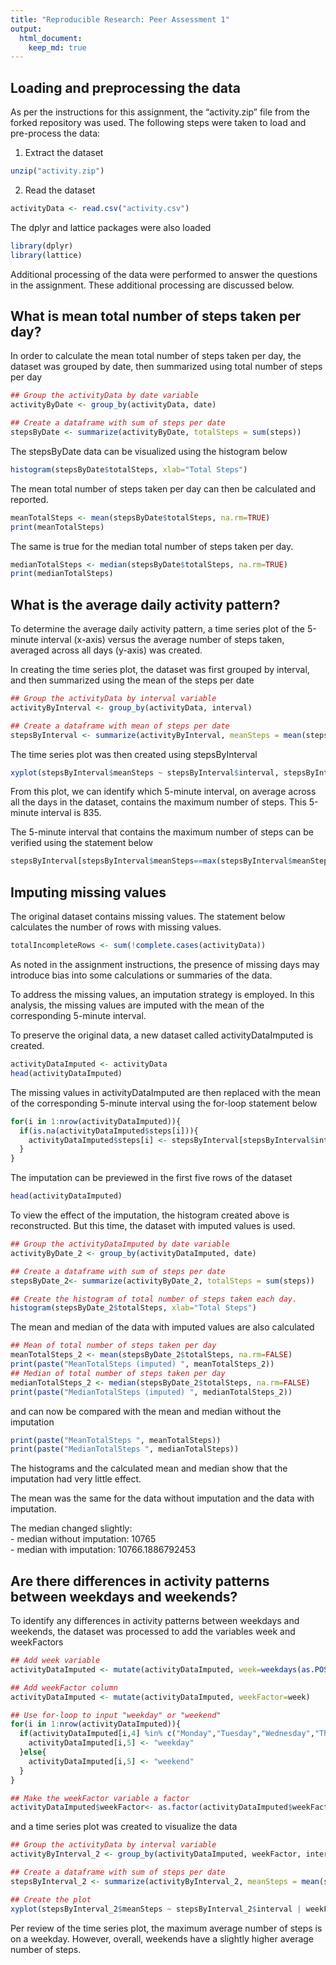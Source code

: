 ```yaml
---
title: "Reproducible Research: Peer Assessment 1"
output: 
  html_document:
    keep_md: true
---
```


## Loading and preprocessing the data
As per the instructions for this assignment, the "activity.zip" file from the forked repository was used.  The following steps were taken to load and pre-process the data:

1. Extract the dataset
```r
unzip("activity.zip")
```

2. Read the dataset
```r
activityData <- read.csv("activity.csv")
```

The dplyr and lattice packages were also loaded
```r
library(dplyr)
library(lattice)
```

Additional processing of the data were performed to answer the questions in the assignment.  These additional processing are discussed below.


## What is mean total number of steps taken per day?

In order to calculate the mean total number of steps taken per day, the dataset was grouped by date, then summarized using total number of steps per day
```r
## Group the activityData by date variable  
activityByDate <- group_by(activityData, date)

## Create a dataframe with sum of steps per date
stepsByDate <- summarize(activityByDate, totalSteps = sum(steps))

```

The stepsByDate data can be visualized using the histogram below
```r
histogram(stepsByDate$totalSteps, xlab="Total Steps")
```

The mean total number of steps taken per day can then be calculated and reported.
```r
meanTotalSteps <- mean(stepsByDate$totalSteps, na.rm=TRUE)
print(meanTotalSteps)
```

The same is true for the median total number of steps taken per day.
```r
medianTotalSteps <- median(stepsByDate$totalSteps, na.rm=TRUE)
print(medianTotalSteps)
```



## What is the average daily activity pattern?

To determine the average daily activity pattern, a time series plot of the 5-minute interval (x-axis) versus the average number of steps taken, averaged across all days (y-axis) was created.

In creating the time series plot, the dataset was first grouped by interval, and then summarized using the mean of the steps per date
```r
## Group the activityData by interval variable  
activityByInterval <- group_by(activityData, interval)

## Create a dataframe with mean of steps per date
stepsByInterval <- summarize(activityByInterval, meanSteps = mean(steps, na.rm=TRUE))

```

The time series plot was then created using stepsByInterval
```r
xyplot(stepsByInterval$meanSteps ~ stepsByInterval$interval, stepsByInterval, type="l", xlab="5-minute Intervals", ylab="Mean Steps")
```

From this plot, we can identify which 5-minute interval, on average across all the days in the dataset, contains the maximum number of steps. This 5-minute interval is 835.

The 5-minute interval that contains the maximum number of steps can be verified using the statement below
```r
stepsByInterval[stepsByInterval$meanSteps==max(stepsByInterval$meanSteps),1]
```


## Imputing missing values

The original dataset contains missing values.  The statement below calculates the number of rows with missing values.
```r
totalIncompleteRows <- sum(!complete.cases(activityData))
```

As noted in the assignment instructions, the presence of missing days may introduce bias into some calculations or summaries of the data.

To address the missing values, an imputation strategy is employed.  In this analysis, the missing values are imputed with the mean of the corresponding 5-minute interval. 

To preserve the original data, a new dataset called activityDataImputed is created.
```r
activityDataImputed <- activityData
head(activityDataImputed)
```

The missing values in activityDataImputed are then replaced with the mean of the corresponding 5-minute interval using the for-loop statement below
```r
for(i in 1:nrow(activityDataImputed)){
  if(is.na(activityDataImputed$steps[i])){
    activityDataImputed$steps[i] <- stepsByInterval[stepsByInterval$interval==activityDataImputed[i,3],2]
  }
}
```

The imputation can be previewed in the first five rows of the dataset
```r
head(activityDataImputed)
```

To view the effect of the imputation, the histogram created above is reconstructed. But this time, the dataset with imputed values is used.

```r
## Group the activityDataImputed by date variable  
activityByDate_2 <- group_by(activityDataImputed, date)

## Create a dataframe with sum of steps per date
stepsByDate_2<- summarize(activityByDate_2, totalSteps = sum(steps))

## Create the histogram of total number of steps taken each day.
histogram(stepsByDate_2$totalSteps, xlab="Total Steps")
```

The mean and median of the data with imputed values are also calculated
```r
## Mean of total number of steps taken per day
meanTotalSteps_2 <- mean(stepsByDate_2$totalSteps, na.rm=FALSE)
print(paste("MeanTotalSteps (imputed) ", meanTotalSteps_2))
## Median of total number of steps taken per day
medianTotalSteps_2 <- median(stepsByDate_2$totalSteps, na.rm=FALSE)
print(paste("MedianTotalSteps (imputed) ", medianTotalSteps_2))
```
and can now be compared with the mean and median without the imputation
```r
print(paste("MeanTotalSteps ", meanTotalSteps))
print(paste("MedianTotalSteps ", medianTotalSteps))
```

The histograms and the calculated mean and median show that the imputation had very little effect.  

The mean was the same for the data without imputation and the data with imputation.  

The median changed slightly:  
  - median without imputation: 10765  
  - median with imputation: 10766.1886792453  

## Are there differences in activity patterns between weekdays and weekends?

To identify any differences in activity patterns between weekdays and weekends, the dataset was processed to add the variables week and weekFactors
```r
## Add week variable
activityDataImputed <- mutate(activityDataImputed, week=weekdays(as.POSIXct(activityDataImputed$date)))

## Add weekFactor column
activityDataImputed <- mutate(activityDataImputed, weekFactor=week)

## Use for-loop to input "weekday" or "weekend"
for(i in 1:nrow(activityDataImputed)){
  if(activityDataImputed[i,4] %in% c("Monday","Tuesday","Wednesday","Thursday", "Friday")){
    activityDataImputed[i,5] <- "weekday"
  }else{
    activityDataImputed[i,5] <- "weekend"
  } 
}

## Make the weekFactor variable a factor
activityDataImputed$weekFactor<- as.factor(activityDataImputed$weekFactor)

```

and a time series plot was created to visualize the data
```r
## Group the activityData by interval variable  
activityByInterval_2 <- group_by(activityDataImputed, weekFactor, interval)

## Create a dataframe with sum of steps per date
stepsByInterval_2 <- summarize(activityByInterval_2, meanSteps = mean(steps, na.rm=FALSE))

## Create the plot
xyplot(stepsByInterval_2$meanSteps ~ stepsByInterval_2$interval | weekFactor, data=stepsByInterval_2, type=c("l","r"), layout=c(1,2), xlab="5-minute Intervals", ylab="Mean Steps")

```

Per review of the time series plot, the maximum average number of steps is on a weekday. However, overall, weekends have a slightly higher average number of steps.


